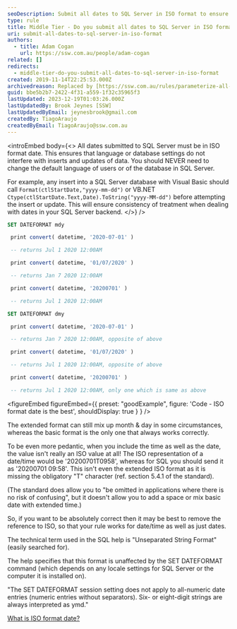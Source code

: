 ```yaml
---
seoDescription: Submit all dates to SQL Server in ISO format to ensure consistency and avoid language or database setting interference.
type: rule
title: Middle Tier - Do you submit all dates to SQL Server in ISO format?
uri: submit-all-dates-to-sql-server-in-iso-format
authors:
  - title: Adam Cogan
    url: https://ssw.com.au/people/adam-cogan
related: []
redirects:
  - middle-tier-do-you-submit-all-dates-to-sql-server-in-iso-format
created: 2019-11-14T22:25:53.000Z
archivedreason: Replaced by [https://ssw.com.au/rules/parameterize-all-input-to-your-database](/rules/parameterize-all-input-to-your-database)
guid: bbe5b2b7-2422-4f31-a559-1f32c35965f3
lastUpdated: 2023-12-19T01:03:26.000Z
lastUpdatedBy: Brook Jeynes [SSW]
lastUpdatedByEmail: jeynesbrook@gmail.com
createdBy: TiagoAraujo
createdByEmail: TiagoAraujo@ssw.com.au
---
```


<introEmbed
  body={<>
All dates submitted to SQL Server must be in ISO format date. This ensures that language or database settings do not interfere with inserts and updates of data. You should NEVER need to change the default language of users or of the database in SQL Server.

For example, any insert into a SQL Server database with Visual Basic should call `Format(ctlStartDate,"yyyy-mm-dd")` or VB.NET `Ctype(ctlStartDate.Text,Date).ToString("yyyy-MM-dd")` before attempting the insert or update. This will ensure consistency of treatment when dealing with dates in your SQL Server backend.
  </>}
/>
```sql
SET DATEFORMAT mdy

 print convert( datetime, '2020-07-01' )

 -- returns Jul 1 2020 12:00AM

 print convert( datetime, '01/07/2020' )

 -- returns Jan 7 2020 12:00AM

 print convert( datetime, '20200701' )

 -- returns Jul 1 2020 12:00AM

SET DATEFORMAT dmy

 print convert( datetime, '2020-07-01' )

 -- returns Jan 7 2020 12:00AM, opposite of above

 print convert( datetime, '01/07/2020' )

 -- returns Jul 1 2020 12:00AM, opposite of above

 print convert( datetime, '20200701' )

 -- returns Jul 1 2020 12:00AM, only one which is same as above
```

<figureEmbed figureEmbed={{
  preset: "goodExample",
  figure: 'Code - ISO format date is the best',
  shouldDisplay: true
} } />


The extended format can still mix up month & day in some circumstances, whereas the basic format is the only one that always works correctly.

To be even more pedantic, when you include the time as well as the date, the value isn't really an ISO value at all! The ISO representation of a date/time would be '20200701T0958', whereas for SQL you should send it as '20200701 09:58'. This isn't even the extended ISO format as it is missing the obligatory "T" character (ref. section 5.4.1 of the standard).

(The standard does allow you to "be omitted in applications where there is no risk of confusing", but it doesn't allow you to add a space or mix basic date with extended time.)

So, if you want to be absolutely correct then it may be best to remove the reference to ISO, so that your rule works for date/time as well as just dates.

The technical term used in the SQL help is "Unseparated String Format" (easily searched for).

The help specifies that this format is unaffected by the SET DATEFORMAT command (which depends on any locale settings for SQL Server or the computer it is installed on).

"The SET DATEFORMAT session setting does not apply to all-numeric date entries (numeric entries without separators). Six- or eight-digit strings are always interpreted as ymd."

[What is ISO format date?](https://www.w3.org/QA/Tips/iso-date)
